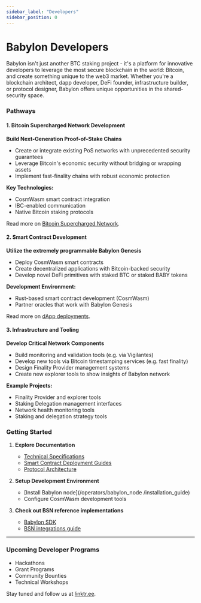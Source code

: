 ```yaml
---
sidebar_label: "Developers"
sidebar_position: 0
---
```


# Babylon Developers

Babylon isn't just another BTC staking project - it's a platform for innovative 
developers to leverage the most secure blockchain in the world: Bitcoin, and create
something unique to the web3 market. Whether you're a blockchain architect, dapp 
developer, DeFi founder, infrastructure builder, or protocol designer, Babylon 
offers unique opportunities in the shared-security space.

### Pathways

#### 1. Bitcoin Supercharged Network Development
**Build Next-Generation Proof-of-Stake Chains**
- Create or integrate existing PoS networks with unprecedented security guarantees
- Leverage Bitcoin's economic security without bridging or wrapping assets
- Implement fast-finality chains with robust economic protection

**Key Technologies:**
- CosmWasm smart contract integration
- IBC-enabled communication
- Native Bitcoin staking protocols

Read more on [Bitcoin Supercharged Network](/bsns/).

#### 2. Smart Contract Development
**Utilize the extremely programmable Babylon Genesis**
- Deploy CosmWasm smart contracts
- Create decentralized applications with Bitcoin-backed security
- Develop novel DeFi primitives with staked BTC or staked BABY tokens 

**Development Environment:**
- Rust-based smart contract development (CosmWasm)
- Partner oracles that work with Babylon Genesis

Read more on [dApp deployments](/developers/dapps/smart_contract_deployment).

#### 3. Infrastructure and Tooling
**Develop Critical Network Components**
- Build monitoring and validation tools (e.g. via Vigilantes)
- Develop new tools via Bitcoin timestamping services (e.g. fast finality)
- Design Finality Provider management systems 
- Create new explorer tools to show insights of Babylon network

**Example Projects:**
- Finality Provider and explorer tools
- Staking Delegation management interfaces
- Network health monitoring tools
- Staking and delegation strategy tools


### Getting Started

1. **Explore Documentation**
   - [Technical Specifications](/guides/specifications/staking_transactions)
   - [Smart Contract Deployment Guides](/developers/dapps/smart_contract_deployment)
   - [Protocol Architecture](/guides/architecture)


2. **Setup Development Environment**
   - [Install Babylon node](/operators/babylon_node /installation_guide)
   - Configure CosmWasm development tools


3. **Check out BSN reference implementations**
   - [Babylon SDK](/bsns/cosmos_chains/babylon_sdk)
   - [BSN integrations guide](/bsns/)

---

### Upcoming Developer Programs

- Hackathons
- Grant Programs
- Community Bounties
- Technical Workshops

Stay tuned and follow us at [linktr.ee](https://linktr.ee/buildonbabylon).
